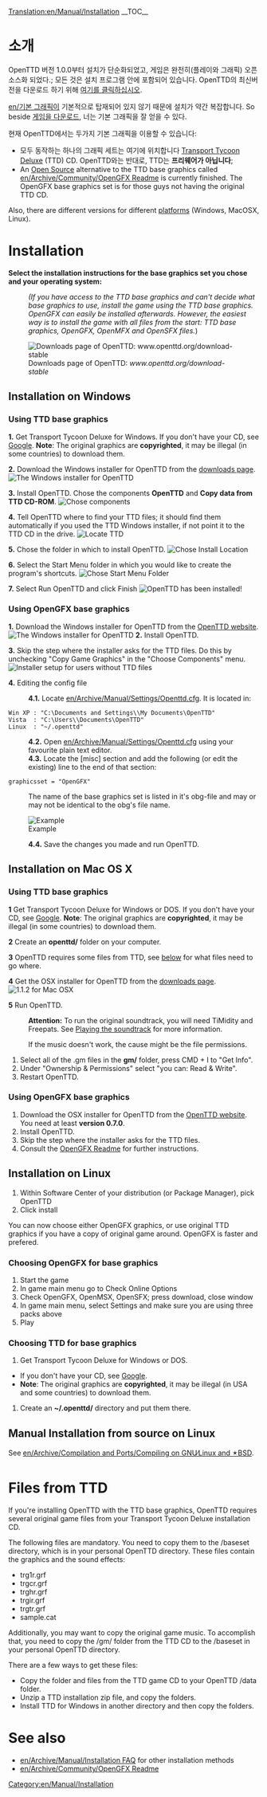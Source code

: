 [[Translation:en/Manual/Installation]]
{{en/Manual/Navigation}}
__TOC__
=소개=
OpenTTD 버전 1.0.0부터 설치가 단순화되었고, 게임은 완전히(플레이와 그래픽) 오픈소스화 되었다.; 모든 것은 설치 프로그램 안에 포함되어 있습니다. OpenTTD의 최신버전을 다운로드 하기 위해 [http://www.openttd.org/download-stable 여기를 클릭하십시오].

[[en/기본 그래픽]]이 기본적으로 탑재되어 있지 않기 때문에 설치가 약간 복잡합니다. So beside [http://www.openttd.org/ 게임을 다운로드], 너는 기본 그래픽을 잘 얻을 수 있다.

현재 OpenTTD에서는 두가지 기본 그래픽을 이용할 수 있습니다:
* 모두 동작하는 하나의 그래픽 세트는 여기에 위치합니다 [http://en.wikipedia.org/wiki/Transport_Tycoon Transport Tycoon Deluxe] (TTD) CD. OpenTTD와는 반대로, TTD는 '''프리웨어가 아닙니다''';
* An [http://en.wikipedia.org/wiki/Open_source Open Source] alternative to the TTD base graphics called [[en/Archive/Community/OpenGFX Readme]] is currently finished. The OpenGFX base graphics set is for those guys not having the original TTD CD.

Also, there are different versions for different [[en/Archive/Compilation and Ports/Operating system|platforms]] (Windows, MacOSX, Linux).

= Installation =
'''Select the installation instructions for the base graphics set you chose and your operating system:'''
:<p style="font-size: 90%">''(If you have access to the TTD base graphics and can't decide what base graphics to use, install the game using the TTD base graphics. OpenGFX can easily be installed afterwards. However, the easiest way is to install the game with all files from the start: TTD base graphics, OpenGFX, OpenMFX and OpenSFX files.'')</p>

[[File:en/Manual/Installation 1a.png|frame|center|Downloads page of OpenTTD: ''www.openttd.org/download-stable'']]

== Installation on Windows ==
===Using TTD base graphics===
'''1.''' Get Transport Tycoon Deluxe for Windows. If you don't have your CD, see [http://www.google.com/search?q=transport+tycoon+deluxe Google]. '''Note''': The original graphics are '''copyrighted''', it may be illegal (in some countries) to download them.

'''2.''' Download the Windows installer for OpenTTD from the [http://www.openttd.org/download-stable downloads page].
[[File:en/Manual/Installation 1b.png|frame|center|The Windows installer for OpenTTD]]

'''3.''' Install OpenTTD. Chose the components '''OpenTTD''' and '''Copy data from TTD CD-ROM'''.
[[File:en/Manual/Installation 2.png|frame|center|Chose components]]

'''4.''' Tell OpenTTD where to find your TTD files; it should find them automatically if you used the TTD Windows installer, if not point it to the TTD CD in the drive.
[[File:en/Manual/Installation 3.png|frame|center|Locate TTD]]

'''5.''' Chose the folder in which to install OpenTTD.
[[File:en/Manual/Installation 4.png|frame|center|Chose Install Location]]

'''6.''' Select the Start Menu folder in which you would like to create the program's shortcuts.
[[File:en/Manual/Installation 5.png|frame|center|Chose Start Menu Folder]]

'''7.''' Select Run OpenTTD and click Finish
[[File:en/Manual/Installation 6.png|frame|center|OpenTTD has been installed!]]

===Using OpenGFX base graphics===
'''1.''' Download the Windows installer for OpenTTD from the [http://www.openttd.org/ OpenTTD website].
[[File:en/Manual/Installation 1b.png|frame|center|The Windows installer for OpenTTD]]
'''2.''' Install OpenTTD.

'''3.''' Skip the step where the installer asks for the TTD files. Do this by unchecking "Copy Game Graphics" in the "Choose Components" menu.
[[File:en/Manual/Installation 2 gfx.png|frame|center|Installer setup for users without TTD files]]

'''4.''' Editing the config file
:'''4.1.''' Locate [[en/Archive/Manual/Settings/Openttd.cfg]]. It is located in:
 Win XP : "C:\Documents and Settings\<username>\My Documents\OpenTTD"
 Vista  : "C:\Users\<username>\Documents\OpenTTD"
 Linux  : "~/.openttd"
:'''4.2.''' Open [[en/Archive/Manual/Settings/Openttd.cfg]] using your favourite plain text editor.
:'''4.3.''' Locate the [misc] section and add the following (or edit the existing) line to the end of that section:
 graphicsset = "OpenGFX"
: The name of the base graphics set is listed in it's obg-file and may or may not be identical to the obg's file name.
[[File:en/Manual/Installation 9 grx manual configuration cfg.png|frame|center|Example]]
:'''4.4.''' Save the changes you made and run OpenTTD.


== Installation on Mac OS X ==
{{en/Note| 1=There were no official binaries for Mac OS X for the 1.0.x branch. However, support has now resumed for the 1.1.x branch, please download the latest '''official''' testing binary (currently 1.1.0 beta5) to make sure any remaining bugs are found}}
===Using TTD base graphics===
'''1''' Get Transport Tycoon Deluxe for Windows or DOS. If you don't have your CD, see [http://www.google.com/search?q=transport+tycoon+deluxe Google]. '''Note''': The original graphics are '''copyrighted''', it may be illegal (in some countries) to download them.

'''2''' Create an '''openttd/''' folder on your computer.

'''3''' OpenTTD requires some files from TTD, see [[#files-from-ttd|below]] for what files need to go where.

'''4''' Get the OSX installer for OpenTTD from the [http://www.openttd.org/download-stable downloads page].
[[File:en/Manual/Installation 1b osx.png|frame|center|1.1.2 for Mac OSX]]

'''5''' Run OpenTTD.


:'''Attention:''' To run the original soundtrack, you will need TiMidity and Freepats. See [[en/Archive/Compilation and Ports/Compiling on GNU∕Linux and 🟉BSD#playing-the-soundtrack|Playing the soundtrack]] for more information.


:If the music doesn't work, the cause might be the file permissions.
#Select all of the .gm files in the '''gm/''' folder, press CMD + I to "Get Info".
#Under "Ownership & Permissions" select "you can: Read & Write".
#Restart OpenTTD.

===Using OpenGFX base graphics===
# Download the OSX installer for OpenTTD from the [http://www.openttd.org/ OpenTTD website]. You need at least '''version 0.7.0'''.
# Install OpenTTD.
# Skip the step where the installer asks for the TTD files.
# Consult the [[en/Archive/Community/OpenGFX Readme#manually-installing-opengfx|OpenGFX Readme]] for further instructions.

== Installation on Linux ==

#Within Software Center of your distribution (or Package Manager), pick OpenTTD
#Click install

You can now choose either OpenGFX graphics, or use original TTD graphics if you have a copy of original game around.
OpenGFX is faster and prefered.

===Choosing OpenGFX for base graphics===
#Start the game
#In game main menu go to Check Online Options
#Check OpenGFX, OpenMSX, OpenSFX; press download, close window
#In game main menu, select Settings and make sure you are using three packs above
#Play

===Choosing TTD for base graphics===
#Get Transport Tycoon Deluxe for Windows or DOS.  
* If you don't have your CD, see [http://www.google.com/search?q=transport+tycoon+deluxe Google]. 
*'''Note''': The original graphics are '''copyrighted''', it may be illegal (in USA and some countries) to download them.
#Create an '''~/.openttd/''' directory and put them there.

== Manual Installation from source on Linux ==
See [[en/Archive/Compilation and Ports/Compiling on GNU∕Linux and 🟉BSD]].

= Files from TTD=
If you're installing OpenTTD with the TTD base graphics, OpenTTD requires several original game files from your Transport Tycoon Deluxe installation CD.

The following files are mandatory. You need to copy them to the /baseset directory, which is in your personal OpenTTD directory. These files contain the graphics and the sound effects:
* trg1r.grf
* trgcr.grf
* trghr.grf
* trgir.grf
* trgtr.grf
* sample.cat


Additionally, you may want to copy the original game music. To accomplish that, you need to copy the /gm/ folder from the TTD CD to the /baseset in your personal OpenTTD directory.


There are a few ways to get these files:
* Copy the folder and files from the TTD game CD to your OpenTTD /data folder.
* Unzip a TTD installation zip file, and copy the folders.
* Install TTD for Windows in another directory and then copy the folders.

= See also=
* [[en/Archive/Manual/Installation FAQ]] for other installation methods
* [[en/Archive/Community/OpenGFX Readme]]

[[Category:en/Manual/Installation]]